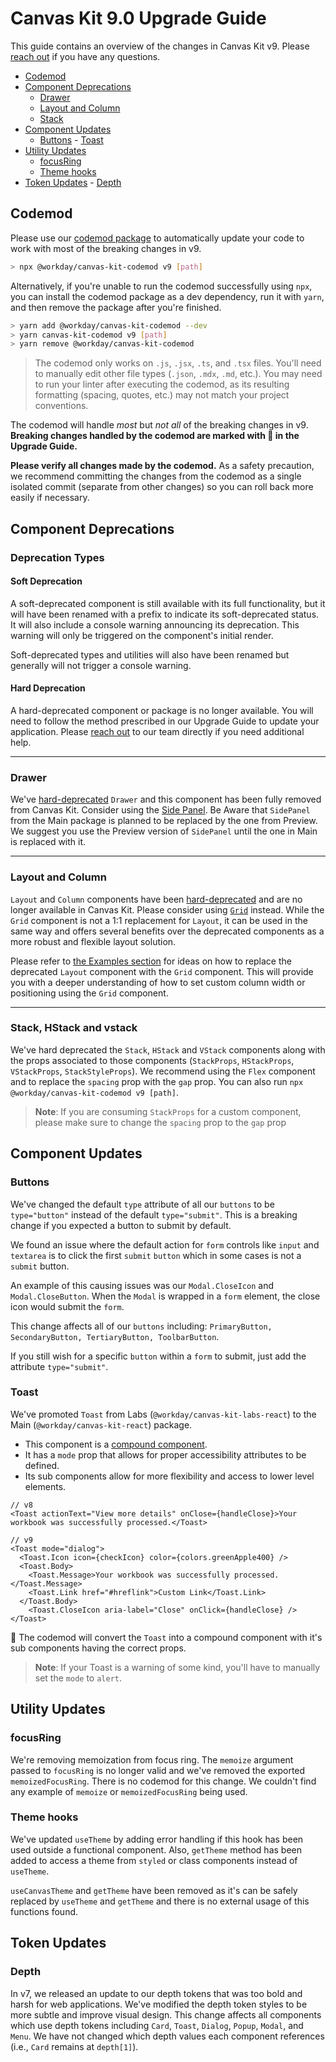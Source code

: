 
<Meta title="Guides/Upgrade Guides/v9.0" />

# Canvas Kit 9.0 Upgrade Guide

This guide contains an overview of the changes in Canvas Kit v9. Please
[reach out](https://github.com/Workday/canvas-kit/issues/new?labels=bug&template=bug.md) if you have
any questions.

- [Codemod](#codemod)
- [Component Deprecations](#component-deprecations)
  - [Drawer](#drawer)
  - [Layout and Column](#layout-and-column)
  - [Stack](#stack-hstack-vstack)
- [Component Updates](#component-updates)
  - [Buttons](#buttons) - [Toast](#toast)
- [Utility Updates](#utility-updates)
  - [focusRing](#focusring)
  - [Theme hooks](#theme-hook)
- [Token Updates](#token-updates) - [Depth](#depth)

## Codemod

Please use our [codemod package](https://github.com/Workday/canvas-kit/tree/master/modules/codemod)
to automatically update your code to work with most of the breaking changes in v9.

```sh
> npx @workday/canvas-kit-codemod v9 [path]
```

Alternatively, if you're unable to run the codemod successfully using `npx`, you can install the
codemod package as a dev dependency, run it with `yarn`, and then remove the package after you're
finished.

```sh
> yarn add @workday/canvas-kit-codemod --dev
> yarn canvas-kit-codemod v9 [path]
> yarn remove @workday/canvas-kit-codemod
```

> The codemod only works on `.js`, `.jsx`, `.ts`, and `.tsx` files. You'll need to manually edit
> other file types (`.json`, `.mdx`, `.md`, etc.). You may need to run your linter after executing
> the codemod, as its resulting formatting (spacing, quotes, etc.) may not match your project
> conventions.

The codemod will handle _most_ but _not all_ of the breaking changes in v9. **Breaking changes
handled by the codemod are marked with 🤖 in the Upgrade Guide.**

**Please verify all changes made by the codemod.** As a safety precaution, we recommend committing
the changes from the codemod as a single isolated commit (separate from other changes) so you can
roll back more easily if necessary.

## Component Deprecations

### Deprecation Types

#### Soft Deprecation

A soft-deprecated component is still available with its full functionality, but it will have been
renamed with a prefix to indicate its soft-deprecated status. It will also include a console warning
announcing its deprecation. This warning will only be triggered on the component's initial render.

Soft-deprecated types and utilities will also have been renamed but generally will not trigger a
console warning.

#### Hard Deprecation

A hard-deprecated component or package is no longer available. You will need to follow the method
prescribed in our Upgrade Guide to update your application. Please
[reach out](https://github.com/Workday/canvas-kit/issues/new?labels=bug&template=bug.md) to our team
directly if you need additional help.

---

### Drawer

<!---
TODO: Please review this section with documenting SidePanel deprication
-->

We've [hard-deprecated](#hard-deprecation) `Drawer` and this component has been fully removed from
Canvas Kit. Consider using the
[Side Panel](https://workday.github.io/canvas-kit/?path=/story/preview-side-panel--basic). Be Aware
that `SidePanel` from the Main package is planned to be replaced by the one from Preview. We suggest
you use the Preview version of `SidePanel` until the one in Main is replaced with it.

---

### Layout and Column

`Layout` and `Column` components have been [hard-deprecated](#hard-deprecation) and are no longer
available in Canvas Kit. Please consider using
[`Grid`](https://workday.github.io/canvas-kit/?path=/docs/components-containers-grid--basic)
instead. While the `Grid` component is not a 1:1 replacement for `Layout`, it can be used in the
same way and offers several benefits over the deprecated components as a more robust and flexible
layout solution.

Please refer to
[the Examples section](https://workday.github.io/canvas-kit/?path=/docs/examples-layouts--custom-column-positioning)
for ideas on how to replace the deprecated `Layout` component with the `Grid` component. This will
provide you with a deeper understanding of how to set custom column width or positioning using the
`Grid` component.

---

### Stack, HStack and vstack

We've hard deprecated the `Stack`, `HStack` and `VStack` components along with the props associated
to those components (`StackProps`, `HStackProps`, `VStackProps`, `StackStyleProps`). We recommend
using the `Flex` component and to replace the `spacing` prop with the `gap` prop. You can also run
`npx @workday/canvas-kit-codemod v9 [path]`.

> **Note**: If you are consuming `StackProps` for a custom component, please make sure to change the
> `spacing` prop to the `gap` prop

## Component Updates

### Buttons

We've changed the default `type` attribute of all our `buttons` to be `type="button"` instead of the
default `type="submit"`. This is a breaking change if you expected a button to submit by default.

We found an issue where the default action for `form` controls like `input` and `textarea` is to
click the first `submit` `button` which in some cases is not a `submit` button.

An example of this causing issues was our `Modal.CloseIcon` and `Modal.CloseButton`. When the
`Modal` is wrapped in a `form` element, the close icon would submit the `form`.

This change affects all of our `buttons` including:
`PrimaryButton, SecondaryButton, TertiaryButton, ToolbarButton`.

If you still wish for a specific `button` within a `form` to submit, just add the attribute
`type="submit"`.

### Toast

We've promoted `Toast` from Labs (`@workday/canvas-kit-labs-react`) to the Main
(`@workday/canvas-kit-react`) package.

- This component is a
  [compound component](/getting-started/for-developers/resources/compound-components/).
- It has a `mode` prop that allows for proper accessibility attributes to be defined.
- Its sub components allow for more flexibility and access to lower level elements.

```tsx
// v8
<Toast actionText="View more details" onClose={handleClose}>Your workbook was successfully processed.</Toast>

// v9
<Toast mode="dialog">
  <Toast.Icon icon={checkIcon} color={colors.greenApple400} />
  <Toast.Body>
    <Toast.Message>Your workbook was successfully processed.</Toast.Message>
    <Toast.Link href="#hreflink">Custom Link</Toast.Link>
  </Toast.Body>
	<Toast.CloseIcon aria-label="Close" onClick={handleClose} />
</Toast>
```

🤖 The codemod will convert the `Toast` into a compound component with it's sub components having
the correct props.

> **Note**: If your Toast is a warning of some kind, you'll have to manually set the `mode` to
> `alert`.

## Utility Updates

### focusRing

We're removing memoization from focus ring. The `memoize` argument passed to `focusRing` is no
longer valid and we've removed the exported `memoizedFocusRing`. There is no codemod for this
change. We couldn't find any example of `memoize` or `memoizedFocusRing` being used.

### Theme hooks

We've updated `useTheme` by adding error handling if this hook has been used outside a functional
component. Also, `getTheme` method has been added to access a theme from `styled` or class
components instead of `useTheme`.

`useCanvasTheme` and `getTheme` have been removed as it's can be safely replaced by `useTheme` and
`getTheme` and there is no external usage of this functions found.

## Token Updates

### Depth

In v7, we released an update to our depth tokens that was too bold and harsh for web applications.
We've modified the depth token styles to be more subtle and improve visual design. This change
affects all components which use depth tokens including `Card`, `Toast`, `Dialog`, `Popup`, `Modal`,
and `Menu`. We have not changed which depth values each component references (i.e., `Card` remains
at `depth[1]`).
